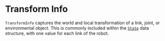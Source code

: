 # Transform Info

`TransformInfo` captures the world and local transformation of a link, joint, or environmental object. This is commonly included within the [`State`](../state) data structure, with one value for each link of the robot.